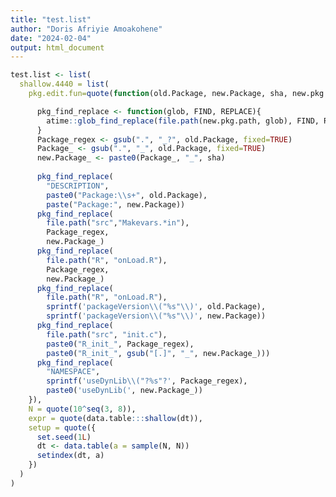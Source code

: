 ```yaml
---
title: "test.list"
author: "Doris Afriyie Amoakohene"
date: "2024-02-04"
output: html_document
---
```



```r
test.list <- list(
  shallow.4440 = list(
    pkg.edit.fun=quote(function(old.Package, new.Package, sha, new.pkg.path){

      pkg_find_replace <- function(glob, FIND, REPLACE){
        atime::glob_find_replace(file.path(new.pkg.path, glob), FIND, REPLACE)
      }
      Package_regex <- gsub(".", "_?", old.Package, fixed=TRUE)
      Package_ <- gsub(".", "_", old.Package, fixed=TRUE)
      new.Package_ <- paste0(Package_, "_", sha)
     
      pkg_find_replace(
        "DESCRIPTION",
        paste0("Package:\\s+", old.Package),
        paste("Package:", new.Package))
      pkg_find_replace(
        file.path("src","Makevars.*in"),
        Package_regex,
        new.Package_)
      pkg_find_replace(
        file.path("R", "onLoad.R"),
        Package_regex,
        new.Package_)
      pkg_find_replace(
        file.path("R", "onLoad.R"),
        sprintf('packageVersion\\("%s"\\)', old.Package),
        sprintf('packageVersion\\("%s"\\)', new.Package))
      pkg_find_replace(
        file.path("src", "init.c"),
        paste0("R_init_", Package_regex),
        paste0("R_init_", gsub("[.]", "_", new.Package_)))
      pkg_find_replace(
        "NAMESPACE",
        sprintf('useDynLib\\("?%s"?', Package_regex),
        paste0('useDynLib(', new.Package_))
    }),
    N = quote(10^seq(3, 8)),
    expr = quote(data.table:::shallow(dt)),
    setup = quote({
      set.seed(1L)
      dt <- data.table(a = sample(N, N))
      setindex(dt, a)
    })
  )
)
```


